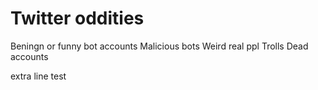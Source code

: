 # Twitter oddities 
Beningn or funny bot accounts
Malicious bots
Weird real ppl
Trolls
Dead accounts

extra line test